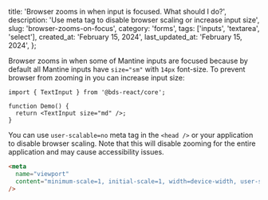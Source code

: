 
  title: 'Browser zooms in when input is focused. What should I do?',
  description:
    'Use meta tag to disable browser scaling or increase input size',
  slug: 'browser-zooms-on-focus',
  category: 'forms',
  tags: ['inputs', 'textarea', 'select'],
  created_at: 'February 15, 2024',
  last_updated_at: 'February 15, 2024',
};


Browser zooms in when some of Mantine inputs are focused because by default all
Mantine inputs have `size="sm"` with `14px` font-size. To prevent browser from zooming
in you can increase input size:

```tsx
import { TextInput } from '@bds-react/core';

function Demo() {
  return <TextInput size="md" />;
}
```

You can use `user-scalable=no` meta tag in the `<head />` or your application
to disable browser scaling. Note that this will disable zooming for the entire
application and may cause accessibility issues.

```html
<meta
  name="viewport"
  content="minimum-scale=1, initial-scale=1, width=device-width, user-scalable=no"
/>
```
